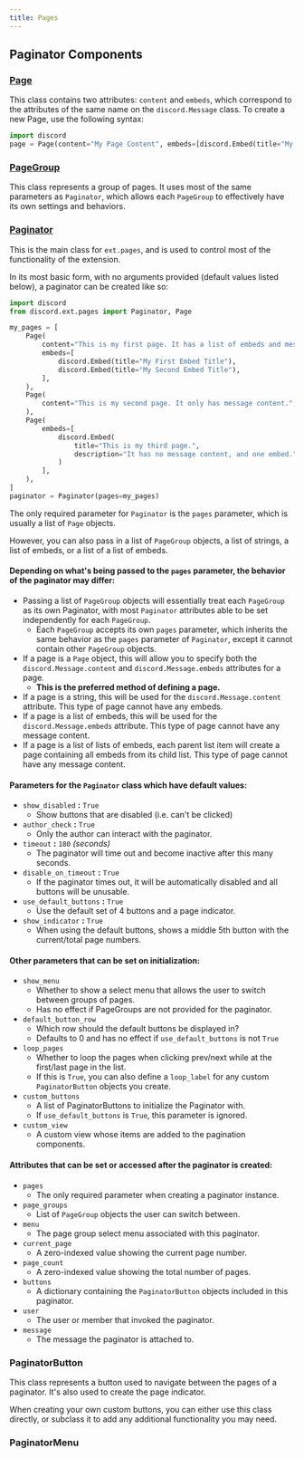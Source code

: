 ```yaml
---
title: Pages
---
```


## Paginator Components

### [Page](https://docs.pycord.dev/en/master/ext/pages/index.html#page)
This class contains two attributes: `content` and `embeds`, which correspond to the attributes of the same name on the `discord.Message` class.
To create a new Page, use the following syntax:
```py
import discord
page = Page(content="My Page Content", embeds=[discord.Embed(title="My First Embed Title")])
```

### [PageGroup](https://docs.pycord.dev/en/master/ext/pages/index.html#pagegroup)
This class represents a group of pages. It uses most of the same parameters as `Paginator`, which allows each `PageGroup` to effectively have its own settings and behaviors.

### [Paginator](https://docs.pycord.dev/en/master/ext/pages/index.html#paginator)
This is the main class for `ext.pages`, and is used to control most of the functionality of the extension.

In its most basic form, with no arguments provided (default values listed below), a paginator can be created like so:

```py title="Paginator Example"
import discord
from discord.ext.pages import Paginator, Page

my_pages = [
    Page(
        content="This is my first page. It has a list of embeds and message content.",
        embeds=[
            discord.Embed(title="My First Embed Title"),
            discord.Embed(title="My Second Embed Title"),
        ],
    ),
    Page(
        content="This is my second page. It only has message content.",
    ),
    Page(
        embeds=[
            discord.Embed(
                title="This is my third page.",
                description="It has no message content, and one embed.",
            )
        ],
    ),
]
paginator = Paginator(pages=my_pages)
```

The only required parameter for `Paginator` is the `pages` parameter, which is usually a list of `Page` objects.

However, you can also pass in a list of `PageGroup` objects, a list of strings, a list of embeds, or a list of a list of embeds.

#### Depending on what's being passed to the `pages` parameter, the behavior of the paginator may differ:

- Passing a list of `PageGroup` objects will essentially treat each `PageGroup` as its own Paginator, with most `Paginator` attributes able to be set independently for each `PageGroup`.
  - Each `PageGroup` accepts its own `pages` parameter, which inherits the same behavior as the `pages` parameter of `Paginator`, except it cannot contain other `PageGroup` objects.
- If a page is a `Page` object, this will allow you to specify both the `discord.Message.content` and `discord.Message.embeds` attributes for a page.
  - **This is the preferred method of defining a page.**
- If a page is a string, this will be used for the `discord.Message.content` attribute. This type of page cannot have any embeds.
- If a page is a list of embeds, this will be used for the `discord.Message.embeds` attribute. This type of page cannot have any message content.
- If a page is a list of lists of embeds, each parent list item will create a page containing all embeds from its child list. This type of page cannot have any message content.

#### Parameters for the `Paginator` class which have default values:
- `show_disabled` **:** `True`
  - Show buttons that are disabled (i.e. can't be clicked)
- `author_check` **:** `True`
  - Only the author can interact with the paginator.
- `timeout` **:** `180` *(seconds)*
  - The paginator will time out and become inactive after this many seconds.
- `disable_on_timeout` **:** `True`
  - If the paginator times out, it will be automatically disabled and all buttons will be unusable.
- `use_default_buttons` **:** `True`
  - Use the default set of 4 buttons and a page indicator.
- `show_indicator` **:** `True`
  - When using the default buttons, shows a middle 5th button with the current/total page numbers.

#### Other parameters that can be set on initialization:
- `show_menu`
  - Whether to show a select menu that allows the user to switch between groups of pages.
  - Has no effect if PageGroups are not provided for the paginator.
- `default_button_row`
  - Which row should the default buttons be displayed in? 
  - Defaults to 0 and has no effect if `use_default_buttons` is not `True`
- `loop_pages`
  - Whether to loop the pages when clicking prev/next while at the first/last page in the list.
  - If this is `True`, you can also define a `loop_label` for any custom `PaginatorButton` objects you create. 
- `custom_buttons`
  - A list of PaginatorButtons to initialize the Paginator with.
  - If `use_default_buttons` is `True`, this parameter is ignored.
- `custom_view`
  - A custom view whose items are added to the pagination components.

#### Attributes that can be set or accessed after the paginator is created:
- `pages`
  - The only required parameter when creating a paginator instance.
- `page_groups`
  - List of `PageGroup` objects the user can switch between.
- `menu`
  - The page group select menu associated with this paginator.
- `current_page`
  - A zero-indexed value showing the current page number.
- `page_count`
  - A zero-indexed value showing the total number of pages.
- `buttons`
  - A dictionary containing the `PaginatorButton` objects included in this paginator.
- `user`
  - The user or member that invoked the paginator.
- `message`
  - The message the paginator is attached to.


### PaginatorButton
This class represents a button used to navigate between the pages of a paginator. It's also used to create the page indicator.

When creating your own custom buttons, you can either use this class directly, or subclass it to add any additional functionality you may need.

### PaginatorMenu
